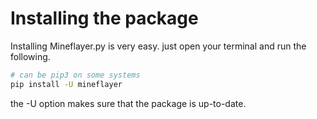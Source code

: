 # Installing the package

Installing Mineflayer.py is very easy. just open your terminal and run the following.



```bash filename="Terminal" {3} copy
# can be pip3 on some systems
pip install -U mineflayer
```

the -U option makes sure that the package is up-to-date.
